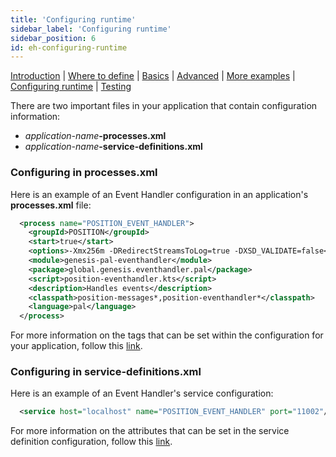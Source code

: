 ```yaml
---
title: 'Configuring runtime'
sidebar_label: 'Configuring runtime'
sidebar_position: 6
id: eh-configuring-runtime
---
```


[Introduction](/creating-applications/defining-your-application/business-logic/event-handlers/)  | [Where to define](/creating-applications/defining-your-application/business-logic/event-handlers/event-handler-define/) | [Basics](/creating-applications/defining-your-application/business-logic/event-handlers/eh-technical-details/) |  [Advanced](/creating-applications/defining-your-application/business-logic/event-handlers/eh-advanced-technical-details/) | [More examples](/creating-applications/defining-your-application/business-logic/event-handlers/eh-more-examples/) | [Configuring runtime](/creating-applications/defining-your-application/business-logic/event-handlers/eh-configuring-runtime/) | [Testing](/creating-applications/defining-your-application/business-logic/event-handlers/eh-testing/)


There are two important files in your application that contain configuration information: 
-  _application-name_**-processes.xml**
- _application-name_**-service-definitions.xml**



### Configuring in processes.xml

Here is an example of an Event Handler configuration in an application's **processes.xml** file:

```xml
  <process name="POSITION_EVENT_HANDLER">
    <groupId>POSITION</groupId>
    <start>true</start>
    <options>-Xmx256m -DRedirectStreamsToLog=true -DXSD_VALIDATE=false</options>
    <module>genesis-pal-eventhandler</module>
    <package>global.genesis.eventhandler.pal</package>
    <script>position-eventhandler.kts</script>
    <description>Handles events</description>
    <classpath>position-messages*,position-eventhandler*</classpath>
    <language>pal</language>
  </process>
```

For more information on the tags that can be set within the configuration for your application, follow this [link](/creating-applications/configure-runtime/processes-xml).

### Configuring in service-definitions.xml

Here is an example of an Event Handler's service configuration:

```xml
  <service host="localhost" name="POSITION_EVENT_HANDLER" port="11002"/>
```

For more information on the attributes that can be set in the service definition configuration, follow this [link](/creating-applications/configure-runtime/service-definitions).

